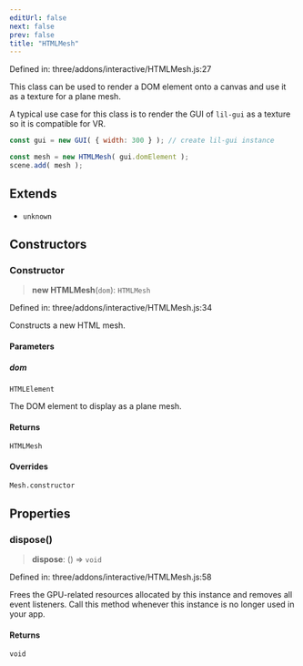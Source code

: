 ```yaml
---
editUrl: false
next: false
prev: false
title: "HTMLMesh"
---
```


Defined in: three/addons/interactive/HTMLMesh.js:27

This class can be used to render a DOM element onto a canvas and use it as a texture
for a plane mesh.

A typical use case for this class is to render the GUI of `lil-gui` as a texture so it
is compatible for VR.

```js
const gui = new GUI( { width: 300 } ); // create lil-gui instance

const mesh = new HTMLMesh( gui.domElement );
scene.add( mesh );
```

## Extends

- `unknown`

## Constructors

### Constructor

> **new HTMLMesh**(`dom`): `HTMLMesh`

Defined in: three/addons/interactive/HTMLMesh.js:34

Constructs a new HTML mesh.

#### Parameters

##### dom

`HTMLElement`

The DOM element to display as a plane mesh.

#### Returns

`HTMLMesh`

#### Overrides

`Mesh.constructor`

## Properties

### dispose()

> **dispose**: () => `void`

Defined in: three/addons/interactive/HTMLMesh.js:58

Frees the GPU-related resources allocated by this instance and removes all event listeners.
Call this method whenever this instance is no longer used in your app.

#### Returns

`void`
